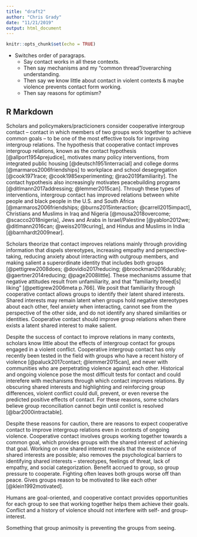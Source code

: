 ```yaml
---
title: "draft2"
author: "Chris Grady"
date: "11/21/2019"
output: html_document
---
```


```r
knitr::opts_chunk$set(echo = TRUE)
```

- Switches order of paragraps.  
    - Say contact works in all these contexts.  
    - Then say mechanisms and my "common thread"/overarching understanding.  
    - Then say we know little about contact in violent contexts & maybe violence prevents contact form working. 
    - Then say reasons for optimism?

## R Markdown

Scholars and policymakers/practicioners consider cooperative intergroup contact -- contact in which members of two groups work together to achieve common goals -- to be one of the most effective tools for improving intergroup relations.  The hypothesis that cooperative contact improves intergroup relations, known as the contact hypothesis [@allport1954prejudice], motivates many policy interventions, from integrated public housing [@deutsch1951interracial] and college dorms [@marmaros2006friendships] to workplace and school desegregation [@cook1971race; @cook1985experimenting; @rao2019familiarity].  The contact hypothesis also increasingly motivates peacebuilding programs [@ditlmann2017addressing; @lemmer2015can].  Through these types of interventions, intergroup contact has improved relations between white people and black people in the U.S. and South Africa [@marmaros2006friendships; @burns2015interaction; @carrell2015impact], Christians and Muslims in Iraq and Nigeria [@mousa2018overcome; @scacco2018nigeria], Jews and Arabs in Israel/Palestine [@yablon2012we; @ditlmann2016can; @weiss2019curing], and Hindus and Muslims in India [@barnhardt2009near].

Scholars theorize that contact improves relations mainly through providing information that dispels stereotypes, increasing empathy and perspective-taking, reducing anxiety about interacting with outgroup members, and making salient a superordinate identity that includes both groups [@pettigrew2008does; @dovidio2017reducing; @broockman2016durably; @gaertner2014reducing; @page2008little].  These mechanisms assume that negative attitudes result from unfamiliarity, and that "familiarity breed[s] liking" [@pettigrew2006meta p.766].  We posit that familiarity through cooperative contact allows groups to identify their latent shared interests.  Shared interests may remain latent when groups hold negative stereotypes about each other, feel anxiety when interacting, cannot see from the perspective of the other side, and do not identify any shared similarities or identities.  Cooperative contact should improve group relations when there exists a latent shared interest to make salient.

Despite the success of contact to improve relations in many contexts, scholars know little about the effects of intergroup contact for groups engaged in a violent conflict.  Cooperative intergroup contact has only recently been tested in the field with groups who have a recent history of violence [@paluck2017contact; @lemmer2015can], and never with communities who are perpetrating violence against each other.  Historical and ongoing violence pose the most difficult tests for contact and could interefere with mechanisms through which contact improves relations.  By obscuring shared interests and highlighting and reinforcing group differences, violent conflict could dull, prevent, or even reverse the predicted positive effects of contact.  For these reasons, some scholars believe group reconciliation cannot begin until conlict is resolved [@bar2000intractable].

Despite these reasons for caution, there are reasons to expect cooperative contact to improve intergroup relations even in contexts of ongoing violence.  Cooperative contact involves groups working together towards a common goal, which provides groups with the shared interest of achieving that goal.  Working on one shared interest reveals that the existence of shared interests are possible; also removes the psychological barriers to identifying shared interests -- stereotypes, feelings of threat, lack of empathy, and social categorization.  Benefit accrued to group, so group pressure to cooperate.  Fighting often leaves both groups worse off than peace.  Gives groups reason to be motivated to like each other [@klein1992motivated].




Humans are goal-oriented, and cooperative contact provides opportunities for each group to see that working together helps them achieve their goals.  Conflict and a history of violence should not interfere with self- and group-interest.

 Something that group animosity is preventing the groups from seeing.